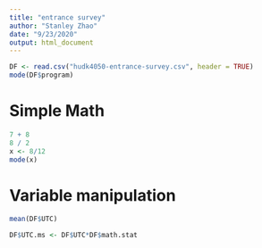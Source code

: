 ```yaml
---
title: "entrance survey"
author: "Stanley Zhao"
date: "9/23/2020"
output: html_document
---
```





```r
DF <- read.csv("hudk4050-entrance-survey.csv", header = TRUE)
mode(DF$program)
```

# Simple Math
```r
7 + 8
8 / 2
x <- 8/12
mode(x)
```

# Variable manipulation
```r
mean(DF$UTC)

DF$UTC.ms <- DF$UTC*DF$math.stat
```

